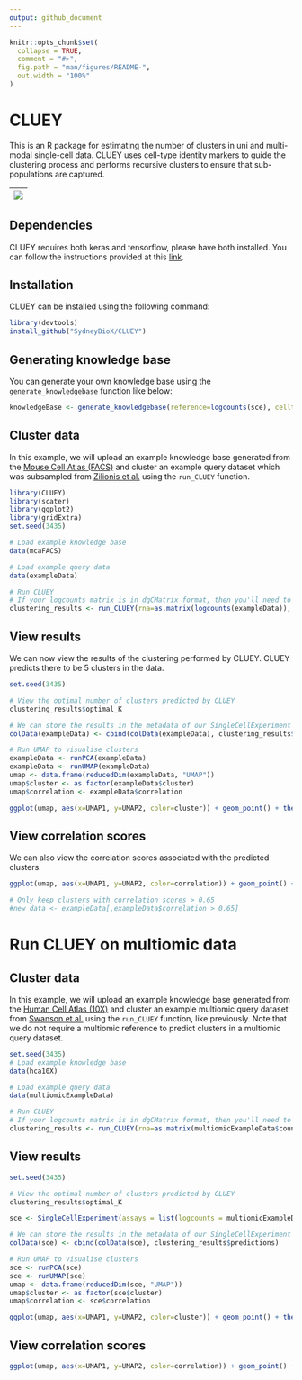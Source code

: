 ```yaml
---
output: github_document
---
```


<!-- README.md is generated from README.Rmd. Please edit that file -->

```r
knitr::opts_chunk$set(
  collapse = TRUE,
  comment = "#>",
  fig.path = "man/figures/README-",
  out.width = "100%"
)
```

# CLUEY

<!-- badges: start -->
<!-- badges: end -->

This is an R package for estimating the number of clusters in uni and multi-modal single-cell data. CLUEY uses cell-type identity markers to guide the clustering process and performs recursive clusters to ensure 
that sub-populations are captured.

| ![](man/figures/CLUEY_figure.jpg) |
|:--------------------------------------------------:|

## Dependencies
CLUEY requires both keras and tensorflow, please have both installed. You can follow the instructions provided at this [link](https://tensorflow.rstudio.com/install/).

## Installation
CLUEY can be installed using the following command:
```r
library(devtools)
install_github("SydneyBioX/CLUEY")
```

## Generating knowledge base
You can generate your own knowledge base using the `generate_knowledgebase` function like below:
```r
knowledgeBase <- generate_knowledgebase(reference=logcounts(sce), celltypes=sce$cellType)
```

## Cluster data
In this example, we will upload an example knowledge base generated from the [Mouse Cell Atlas (FACS)](https://www.nature.com/articles/s41586-020-2496-1) and cluster an example query dataset which was subsampled from [Zilionis et al.](https://pubmed.ncbi.nlm.nih.gov/30979687/) using the `run_CLUEY` function.
```r
library(CLUEY)
library(scater)
library(ggplot2)
library(gridExtra)
set.seed(3435)

# Load example knowledge base
data(mcaFACS)

# Load example query data
data(exampleData)

# Run CLUEY
# If your logcounts matrix is in dgCMatrix format, then you'll need to convert it to a matrix using `as.matrix()`
clustering_results <- run_CLUEY(rna=as.matrix(logcounts(exampleData)), knowledgebase=mcaFACS, k_limit=10)
```

## View results
We can now view the results of the clustering performed by CLUEY. CLUEY predicts there to be 5 clusters in the data.
```r
set.seed(3435)

# View the optimal number of clusters predicted by CLUEY
clustering_results$optimal_K

# We can store the results in the metadata of our SingleCellExperiment object. 
colData(exampleData) <- cbind(colData(exampleData), clustering_results$predictions)

# Run UMAP to visualise clusters
exampleData <- runPCA(exampleData)
exampleData <- runUMAP(exampleData)
umap <- data.frame(reducedDim(exampleData, "UMAP"))
umap$cluster <- as.factor(exampleData$cluster)
umap$correlation <- exampleData$correlation

ggplot(umap, aes(x=UMAP1, y=UMAP2, color=cluster)) + geom_point() + theme_classic()
```

## View correlation scores
We can also view the correlation scores associated with the predicted clusters.
```r
ggplot(umap, aes(x=UMAP1, y=UMAP2, color=correlation)) + geom_point() + theme_classic()

# Only keep clusters with correlation scores > 0.65
#new_data <- exampleData[,exampleData$correlation > 0.65]
```

# Run CLUEY on multiomic data

## Cluster data
In this example, we will upload an example knowledge base generated from the [Human Cell Atlas (10X)](https://genomebiology.biomedcentral.com/articles/10.1186/s13059-020-02210-0) and cluster an example multiomic query dataset from [Swanson et al.](https://pubmed.ncbi.nlm.nih.gov/33835024/) using the `run_CLUEY` function, like previously. Note that we do not require a multiomic reference to predict clusters in a multiomic query dataset.
```r
set.seed(3435)
# Load example knowledge base
data(hca10X)

# Load example query data
data(multiomicExampleData)

# Run CLUEY
# If your logcounts matrix is in dgCMatrix format, then you'll need to convert it to a matrix using `as.matrix()`
clustering_results <- run_CLUEY(rna=as.matrix(multiomicExampleData$counts), modalities=as.matrix(multiomicExampleData$other), knowledgebase=hca10X, k_limit=10)
```

## View results
```r
set.seed(3435)

# View the optimal number of clusters predicted by CLUEY
clustering_results$optimal_K

sce <- SingleCellExperiment(assays = list(logcounts = multiomicExampleData$counts), colData = multiomicExampleData$celltypes)

# We can store the results in the metadata of our SingleCellExperiment object. 
colData(sce) <- cbind(colData(sce), clustering_results$predictions)

# Run UMAP to visualise clusters
sce <- runPCA(sce)
sce <- runUMAP(sce)
umap <- data.frame(reducedDim(sce, "UMAP"))
umap$cluster <- as.factor(sce$cluster)
umap$correlation <- sce$correlation

ggplot(umap, aes(x=UMAP1, y=UMAP2, color=cluster)) + geom_point() + theme_classic()
```

## View correlation scores
```r
ggplot(umap, aes(x=UMAP1, y=UMAP2, color=correlation)) + geom_point() + theme_classic()
```

